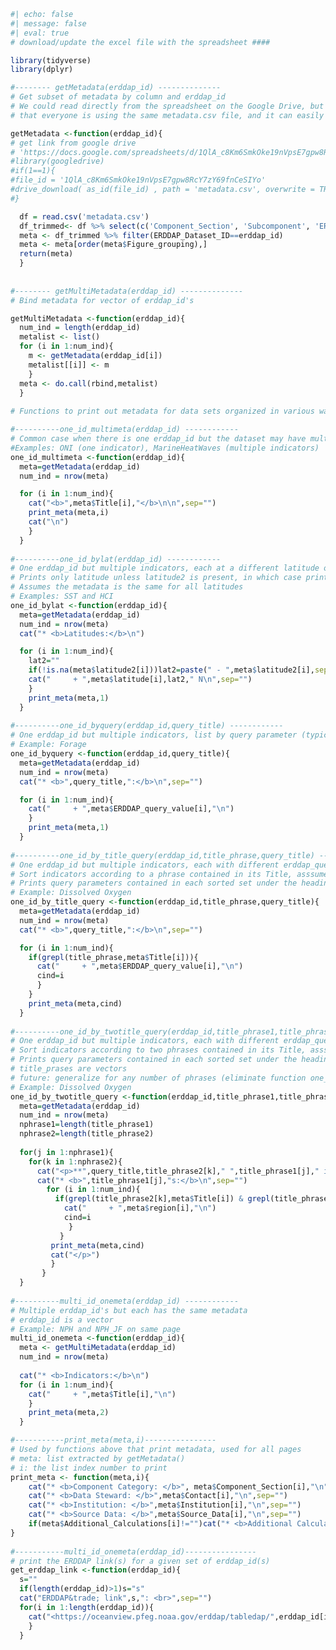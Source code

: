 
```r
#| echo: false
#| message: false
#| eval: true
# download/update the excel file with the spreadsheet ####

library(tidyverse)
library(dplyr)

#-------- getMetadata(erddap_id) --------------
# Get subset of metadata by column and erddap_id
# We could read directly from the spreadsheet on the Google Drive, but downloading the csv file ensures
# that everyone is using the same metadata.csv file, and it can easily be archived by ESR year

getMetadata <-function(erddap_id){
# get link from google drive
# 'https://docs.google.com/spreadsheets/d/1QlA_c8Km6SmkOke19nVpsE7gpw8RcY7zY69fnCeSIYo/edit?gid=727721099#gid=727721099'
#library(googledrive)
#if(1==1){
#file_id = '1QlA_c8Km6SmkOke19nVpsE7gpw8RcY7zY69fnCeSIYo'
#drive_download( as_id(file_id) , path = 'metadata.csv', overwrite = TRUE)
#}

  df = read.csv('metadata.csv')
  df_trimmed<- df %>% select(c('Component_Section', 'Subcomponent', 'ERDDAP_Dataset_ID', 'ERDDAP_query_value', 'Contact', 'Title', 'Institution', 'Source_Data', 'Additional_Calculations', 'region', 'latitude', 'longitude', 'latitude2', 'longitude2','Sampling_frequency','Figure_grouping','year_begin','year_end'))
  meta <- df_trimmed %>% filter(ERDDAP_Dataset_ID==erddap_id)
  meta <- meta[order(meta$Figure_grouping),]
  return(meta)
  }
  
  
#-------- getMultiMetadata(erddap_id) --------------
# Bind metadata for vector of erddap_id's

getMultiMetadata <-function(erddap_id){
  num_ind = length(erddap_id)
  metalist <- list()
  for (i in 1:num_ind){
    m <- getMetadata(erddap_id[i])
    metalist[[i]] <- m
    }
  meta <- do.call(rbind,metalist)
  }
  
# Functions to print out metadata for data sets organized in various ways

#----------one_id_multimeta(erddap_id) ------------
# Common case when there is one erddap_id but the dataset may have multiple indicators, each with it's own unique metadata
#Examples: ONI (one indicator), MarineHeatWaves (multiple indicators)
one_id_multimeta <-function(erddap_id){
  meta=getMetadata(erddap_id)
  num_ind = nrow(meta)

  for (i in 1:num_ind){
    cat("<b>",meta$Title[i],"</b>\n\n",sep="")
    print_meta(meta,i)
    cat("\n")
    }
  }
  
#----------one_id_bylat(erddap_id) ------------
# One erddap_id but multiple indicators, each at a different latitude or latitude range
# Prints only latitude unless latitude2 is present, in which case print the range
# Assumes the metadata is the same for all latitudes
# Examples: SST and HCI
one_id_bylat <-function(erddap_id){
  meta=getMetadata(erddap_id)
  num_ind = nrow(meta)
  cat("* <b>Latitudes:</b>\n")

  for (i in 1:num_ind){
    lat2=""
    if(!is.na(meta$latitude2[i]))lat2=paste(" - ",meta$latitude2[i],sep="")
    cat("     + ",meta$latitude[i],lat2," N\n",sep="")
    }
    print_meta(meta,1)
  }
  
#----------one_id_byquery(erddap_id,query_title) ------------
# One erddap_id but multiple indicators, list by query parameter (typically species)
# Example: Forage
one_id_byquery <-function(erddap_id,query_title){
  meta=getMetadata(erddap_id)
  num_ind = nrow(meta)
  cat("* <b>",query_title,":</b>\n",sep="")

  for (i in 1:num_ind){
    cat("     + ",meta$ERDDAP_query_value[i],"\n")
    }
    print_meta(meta,1)
  }
   
#----------one_id_by_title_query(erddap_id,title_phrase,query_title) ------------
# One erddap_id but multiple indicators, each with different erddap_query_parameter (commonly location or species)
# Sort indicators according to a phrase contained in its Title, asssumes metadata is the same for indicators sorted by each phrase
# Prints query parameters contained in each sorted set under the heading query_title
# Example: Dissolved Oxygen
one_id_by_title_query <-function(erddap_id,title_phrase,query_title){
  meta=getMetadata(erddap_id)
  num_ind = nrow(meta)
  cat("* <b>",query_title,":</b>\n",sep="")

  for (i in 1:num_ind){
    if(grepl(title_phrase,meta$Title[i])){
      cat("     + ",meta$ERDDAP_query_value[i],"\n")
      cind=i
      }
    }
    print_meta(meta,cind)
  }
  
#----------one_id_by_twotitle_query(erddap_id,title_phrase1,title_phrase2,query_title) ------------
# One erddap_id but multiple indicators, each with different erddap_query_parameter (commonly location or species)
# Sort indicators according to two phrases contained in its Title, asssumes metadata is the same for indicators sorted by each phrase
# Prints query parameters contained in each sorted set under the heading query_title
# title_prases are vectors
# future: generalize for any number of phrases (eliminate function one_id_by_title_query)
# Example: Dissolved Oxygen
one_id_by_twotitle_query <-function(erddap_id,title_phrase1,title_phrase2,query_title){
  meta=getMetadata(erddap_id)
  num_ind = nrow(meta)
  nphrase1=length(title_phrase1)
  nphrase2=length(title_phrase2)
  
  for(j in 1:nphrase1){
    for(k in 1:nphrase2){
      cat("<p>**",query_title,title_phrase2[k]," ",title_phrase1[j]," indicators:**\n\n",sep="")
      cat("* <b>",title_phrase1[j],"s:</b>\n",sep="")
        for (i in 1:num_ind){
          if(grepl(title_phrase2[k],meta$Title[i]) & grepl(title_phrase1[j],meta$Title[i])){
            cat("     + ",meta$region[i],"\n")
            cind=i
             }
           }
         print_meta(meta,cind)
         cat("</p>")
         }
       } 
  }
  
#----------multi_id_onemeta(erddap_id) ------------
# Multiple erddap_id's but each has the same metadata
# erddap_id is a vector
# Example: NPH and NPH_JF on same page
multi_id_onemeta <-function(erddap_id){
  meta <- getMultiMetadata(erddap_id)
  num_ind = nrow(meta)
  
  cat("* <b>Indicators:</b>\n")
  for (i in 1:num_ind){
    cat("     + ",meta$Title[i],"\n")
    }
    print_meta(meta,2)
  }

#-----------print_meta(meta,i)----------------
# Used by functions above that print metadata, used for all pages
# meta: list extracted by getMetadata()
# i: the list index number to print
print_meta <- function(meta,i){
    cat("* <b>Component Category: </b>", meta$Component_Section[i],"\n",sep="")
    cat("* <b>Data Steward: </b>",meta$Contact[i],"\n",sep="")
    cat("* <b>Institution: </b>",meta$Institution[i],"\n",sep="")
    cat("* <b>Source Data: </b>",meta$Source_Data[i],"\n",sep="")
    if(meta$Additional_Calculations[i]!="")cat("* <b>Additional Calculations: </b>",meta$Additional_Calculations[i],"\n",sep="")
}
  
#-----------multi_id_onemeta(erddap_id)----------------
# print the ERDDAP link(s) for a given set of erddap_id(s)
get_erddap_link <-function(erddap_id){
  s=""
  if(length(erddap_id)>1)s="s"
  cat("ERDDAP&trade; link",s,": <br>",sep="")
  for(i in 1:length(erddap_id)){
    cat("<https://oceanview.pfeg.noaa.gov/erddap/tabledap/",erddap_id[i],".html> \n",sep="")
    }
  }
  
```

